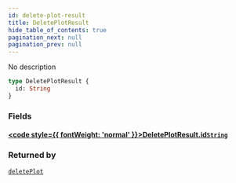 ```yaml
---
id: delete-plot-result
title: DeletePlotResult
hide_table_of_contents: true
pagination_next: null
pagination_prev: null
---
```








No description

```graphql
type DeletePlotResult {
  id: String
}
```


### Fields

#### [<code style={{ fontWeight: 'normal' }}>DeletePlotResult.<b>id</b></code>](#)<Bullet />[`String`](/docs/schemas/mikro/scalars/string) <Badge class="secondary" text="scalar"/>
> 
> 



### Returned by

[`deletePlot`](/docs/schemas/mikro/mutations/delete-plot)  <Badge class="secondary" text="mutation"/>



